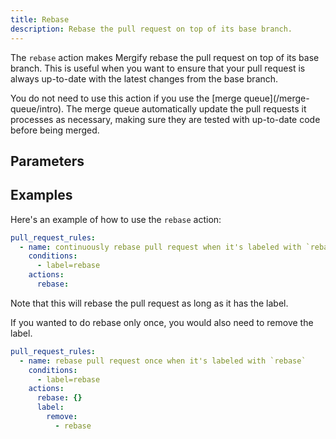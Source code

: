 ```yaml
---
title: Rebase
description: Rebase the pull request on top of its base branch.
---
```



The `rebase` action makes Mergify rebase the pull request on top of its base
branch. This is useful when you want to ensure that your pull request is always
up-to-date with the latest changes from the base branch.

<Info>
  You do not need to use this action if you use the [merge
  queue](/merge-queue/intro). The merge queue automatically update the pull
  requests it processes as necessary, making sure they are tested with
  up-to-date code before being merged.
</Info>

## Parameters

<ActionOptionsTable action='rebase'/>

## Examples

Here's an example of how to use the `rebase` action:

```yaml
pull_request_rules:
  - name: continuously rebase pull request when it's labeled with `rebase`
    conditions:
      - label=rebase
    actions:
      rebase:
```

Note that this will rebase the pull request as long as it has the label.

If you wanted to do rebase only once, you would also need to remove the label.

```yaml
pull_request_rules:
  - name: rebase pull request once when it's labeled with `rebase`
    conditions:
      - label=rebase
    actions:
      rebase: {}
      label:
        remove:
          - rebase
```
